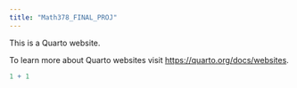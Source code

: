 ```yaml
---
title: "Math378_FINAL_PROJ"
---
```


This is a Quarto website.

To learn more about Quarto websites visit <https://quarto.org/docs/websites>.

```r
1 + 1
```
